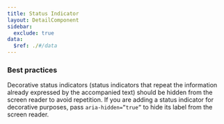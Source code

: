```yaml
---
title: Status Indicator
layout: DetailComponent
sidebar:
  exclude: true
data:
  $ref: ./#/data
---
```


### Best practices

Decorative status indicators (status indicators that repeat the information already expressed by the accompanied text) should be hidden from the screen reader to avoid repetition. If you are adding a status indicator for decorative purposes, pass `aria-hidden=”true”` to hide its label from the screen reader.
